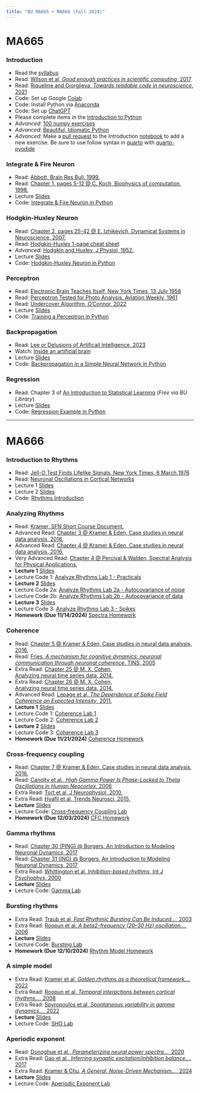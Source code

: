 ```yaml
---
title: "BU MA665 + MA666 (Fall 2024)"
---
```


# MA665

### Introduction
- Read the [syllabus](/Readings/MA665_MA666_Syllabus.pdf)
- Read: [Wilson et al, *Good enough practices in scientific computing*, 2017](/Readings/Wilson_2017.pdf)
- Read: [Riquelme and Gjorgjieva, *Towards readable code in neuroscience*, 2021](/Readings/Riquelme_2021.pdf)
- Code: Set up Google [Colab](https://colab.google/)
- Code: Install Python via [Anaconda](https://www.anaconda.com/)
- Code: Set up [ChatGPT](https://chat.openai.com/auth/login)
- Please complete items in the [Introduction to Python](Introduction.html)
- *Advanced*: [100 numpy exercises](https://github.com/rougier/numpy-100)
- *Advanced*: [Beautiful, Idiomatic Python](https://github.com/JeffPaine/beautiful_idiomatic_python)
- *Advanced*: Make a [pull request](https://docs.github.com/en/pull-requests/collaborating-with-pull-requests/proposing-changes-to-your-work-with-pull-requests/about-pull-requests) to the Introduction [notebook](https://github.com/Mark-Kramer/BU-MA665-MA666/blob/master/Introduction.ipynb) to add a new exercise. Be sure to use follow syntax in [quarto](https://quarto.org/) with [quarto-pyodide](https://quarto.thecoatlessprofessor.com/pyodide/)


### Integrate \& Fire Neuron
- Read:  [Abbott, Brain Res Bull, 1999.](/Readings/Abbott_1999.pdf)
- Read:  [Chapter 1, pages 5-12 @ C. Koch, Biophysics of computation, 1998.](/Readings/Koch_Chapter_1.pdf)
- Lecture [Slides](https://github.com/Mark-Kramer/BU-MA665-MA666/tree/master/Slides/IF_Lecture_1.pdf)
- Code:  [Integrate & Fire Neuron in Python](IF.html)

### Hodgkin-Huxley Neuron
- Read:  [Chapter 2, pages 25-42 @ E. Izhikevich, Dynamical Systems in Neuroscience, 2007.](/Readings/Izhikevich_Chapter_2.pdf)
- Read:  [Hodgkin-Huxley 1-page cheat sheet](/Readings/Hodgkin-Huxley_Cheat_Sheet.pdf)
- *Advanced*: [Hodgkin and Huxley, J Physiol, 1952.](/Readings/Hodgkin_Huxley_1952.pdf)
- Lecture [Slides](https://github.com/Mark-Kramer/BU-MA665-MA666/tree/master/Slides/HH_Lecture_1.pdf)
- Code:  [Hodgkin-Huxley Neuron in Python](HH.html)

### Perceptron
- Read: [Electronic Brain Teaches Itself, New York Times, 13 July 1958](/Readings/NYT_1958.pdf)
- Read: [Perceptron Tested for Photo Analysis, Aviation Weekly, 1961](/Readings/Klass_1961.pdf)
- Read: [Undercover Algorithm, O'Connor, 2022](/Readings/OConnor_2022.pdf)
- Lecture [Slides](/Slides/Perceptron_1.pdf)
- Code:  [Training a Perceptron in Python](Perceptron.html)

### Backpropagation
- Read: [Lee or Delusions of Artificail Intelligence, 2023](/Readings/Labatut_2024.pdf)
- Watch: [Inside an artificial brain](https://vimeo.com/132700334)
- Lecture [Slides](/Slides/Backpropagation_1.pdf)
- Code:  [Backpropagation in a Simple Neural Network in Python](Backpropagation.html)

### Regression
- Read: Chapter 3 of [An Introduction to Statistical Learning](https://link.springer.com/book/10.1007/978-1-4614-7138-7) (*Free via BU Library*)
- Lecture [Slides](/Slides/Regression_1.pdf)
- Code:  [Regression Example in Python](Regression.html)

---
# MA666

### Introduction to Rhythms
- Read: [Jell-O Test Finds Lifelike Signals, New York Times, 6 March 1976](/Readings/NYT_1976.pdf)
- Read: [Neuronal Oscillations in Cortical Networks](/Readings/Buzsaki_Science_2004.pdf)
- Lecture 1 [Slides](https://github.com/Mark-Kramer/BU-MA665-MA666/blob/master/Slides/Rhythms_1.pdf)
- Lecture 2 [Slides](/Slides/Rhythms_2.pdf)
- Code: [Rhythms Introduction](Rhythms_1.html)

### Analyzing Rhythms
- Read: [Kramer, SFN Short Course Document.](/Readings/Kramer_SFN_Short_Course.pdf)
- Advanced Read: [Chapter 3 @ Kramer & Eden, Case studies in neural data analysis, 2016.](/Readings/Kramer_Eden_Chapter_3.pdf)
- Advanced Read: [Chapter 4 @ Kramer & Eden, Case studies in neural data analysis, 2016.](/Readings/Kramer_Eden_Chapter_4.pdf)
- Very Advanced Read: [Chapter 4 @ Percival & Walden, Spectral Analysis for Physical Applications.](https://www.cambridge.org/core/books/spectral-analysis-for-physical-applications/A9195239A8965A2C53D43EB2D1B80A33)
- **Lecture 1** [Slides](https://github.com/Mark-Kramer/BU-MA665-MA666/blob/master/Slides/Analyzing_Rhythms_Lecture_1.pdf)
- Lecture Code 1: [Analyze Rhythms Lab 1 - Practicals](Analyzing_Rhythms_Lab_1.html)
- **Lecture 2** [Slides](https://github.com/Mark-Kramer/BU-MA665-MA666/blob/master/Slides/Analyzing_Rhythms_Lecture_2.pdf)
- Lecture Code 2a: [Analyze Rhythms Lab 2a - Autocovariance of noise](Analyzing_Rhythms_Lab_2a.html)
- Lecture Code 2b: [Analyze Rhythms Lab 2b - Autocovariance of data](Analyzing_Rhythms_Lab_2b.html)
- **Lecture 3** [Slides](https://github.com/Mark-Kramer/BU-MA665-MA666/blob/master/Slides/Analyzing_Rhythms_Lecture_3.pdf)
- Lecture Code 3: [Analyze Rhythms Lab 3 - Spikes](Analyzing_Rhythms_Lab_3.html)
- **Homework (Due 11/14/2024)** [Spectra Homework](https://github.com/Mark-Kramer/BU-MA665-MA666/blob/master/Slides/MA666_Homework_1_Spectra.pdf)

### Coherence
- Read: [Chapter 5 @ Kramer & Eden, Case studies in neural data analysis, 2016.](/Readings/Kramer_Eden_Chapter_5.pdf)
- Read: [Fries, *A mechanism for cognitive dynamics: neuronal communication through neuronal coherence*, TINS, 2005](/Readings/Fries_TINS_2005.pdf)
- Extra Read: [Chapter 25 @ M. X. Cohen, Analyzing neural time series data, 2014.](/Readings/Cohen_Chapter_25.pdf)
- Extra Read: [Chapter 26 @ M. X. Cohen, Analyzing neural time series data, 2014.](/Readings/Cohen_Chapter_26.pdf)
- Advanced Read: [Lepage et al, *The Dependence of Spike Field Coherence on Expected Intensity*, 2011.](/Readings/Lepage_Neural_Comp_2011.pdf) 
- **Lecture 1** [Slides](https://github.com/Mark-Kramer/BU-MA665-MA666/blob/master/Slides/Coherence_Lecture_1.pdf)
- Lecture Code 1: [Coherence Lab 1](Coherence_Lab_Part_1.html)
- Lecture Code 2: [Coherence Lab 2](Coherence_Lab_Part_2.html)
- **Lecture 2** [Slides](https://github.com/Mark-Kramer/BU-MA665-MA666/blob/master/Slides/Coherence_Lecture_2.pdf)
- Lecture Code 3: [Coherence Lab 3](Coherence_Lab_Part_3.html)
- **Homework (Due 11/21/2024)** [Coherence Homework](https://github.com/Mark-Kramer/BU-MA665-MA666/blob/master/Slides/MA666_Homework_2_Coherence.pdf)

### Cross-frequency coupling
- Read: [Chapter 7 @ Kramer & Eden, Case studies in neural data analysis, 2016.](/Readings/Kramer_Eden_Chapter_8.pdf)
- Read: [Canolty et al., *High Gamma Power Is Phase-Locked to Theta Oscillations in Human Neocortex*, 2006](Readings/Canolty_2006.pdf)
- Extra Read: [Tort et al, J Neurophysiol, 2010.](/Readings/Tort_J_Neurophysiol_2010.pdf)
- Extra Read: [Hyafil et al, Trends Neurosci, 2015.](/Readings/Hyafil_TINS_2015.pdf)
- **Lecture** [Slides](https://github.com/Mark-Kramer/BU-MA665-MA666/blob/master/Slides/CFC_Lecture.pdf)
- Lecture Code: [Cross-frequency Coupling Lab](CFC_Lab.html)
- **Homework (Due 12/03/2024)** [CFC Homework](https://github.com/Mark-Kramer/BU-MA665-MA666/blob/master/Slides/MA666_Homework_3_CFC.pdf)

### Gamma rhythms
- Read: [Chapter 30 (PING) @ Borgers, An Introduction to Modeling Neuronal Dynamics, 2017](/Readings/Borgers_PING_2017.pdf)
- Read: [Chapter 31 (ING) @ Borgers, An Introduction to Modeling Neuronal Dynamics, 2017](/Readings/Borgers_ING_2017.pdf)
- Extra Read: [Whittington et al, *Inhibition-based rhythms*, Int J Psychophys, 2000](/Readings/Whittington_2000.pdf)
- **Lecture** [Slides](https://github.com/Mark-Kramer/BU-MA665-MA666/blob/master/Slides/Gamma_Lecture.pdf)
- Lecture Code: [Gamma Lab](Gamma_Lab.html)

### Bursting rhythms
- Extra Read: [Traub et al, *Fast Rhythmic Bursting Can Be Induced...*, 2003](/Readings/Traub_J_Neurophysiol_2003.pdf)
- Extra Read: [Roopun et al, *A beta2-frequency (20–30 Hz) oscillation...*, 2006](/Readings/Roopun_PNAS_2006.pdf)
- **Lecture** [Slides](https://github.com/Mark-Kramer/BU-MA665-MA666/blob/master/Slides/Beta_Lecture.pdf)
- Lecture Code: [Bursting Lab](Bursting_Lab.html)
- **Homework (Due 12/10/2024)** [Rhythm Model Homework](https://github.com/Mark-Kramer/BU-MA665-MA666/blob/master/Slides/MA666_Homework_4_Models.pdf)

### A simple model
- Extra Read: [Kramer et al, *Golden rhythms as a theoretical framework...*, 2022](/Readings/Kramer_2022.pdf)
- Extra Read: [Roopun et al, *Temporal interactions between cortical rhythms...*, 2008](/Readings/Roopun_2008.pdf)
- Extra Read: [Spyropoulos et al, *Spontaneous variability in gamma dynamics...*, 2022](/Readings/Spyropoulos_2022.pdf)
- **Lecture** [Slides](https://github.com/Mark-Kramer/BU-MA665-MA666/blob/master/Slides/Simple_Model_Lecture.pdf)
- Lecture Code: [SHO Lab](SHO_Lab.html)

### Aperiodic exponent
- Read: [Donoghue et al., *Parameterizing neural power spectra...*, 2020](/Readings/Donoghue_2020.pdf)
- Extra Read: [Gao et al., *Inferring synaptic excitation/inhibition balance...*, 2017](/Readings/Gao_2017.pdf)
- Extra Read: [Kramer & Chu, *A General, Noise-Driven Mechanism...*, 2024](/Readings/Kramer_2024.pdf)
- **Lecture** [Slides](https://github.com/Mark-Kramer/BU-MA665-MA666/blob/master/Slides/Aperiodic_Exponent_Lecture.pdf)
- Lecture Code: [Aperiodic Exponent Lab](Aperiodic_Exponent_Lab.html)
